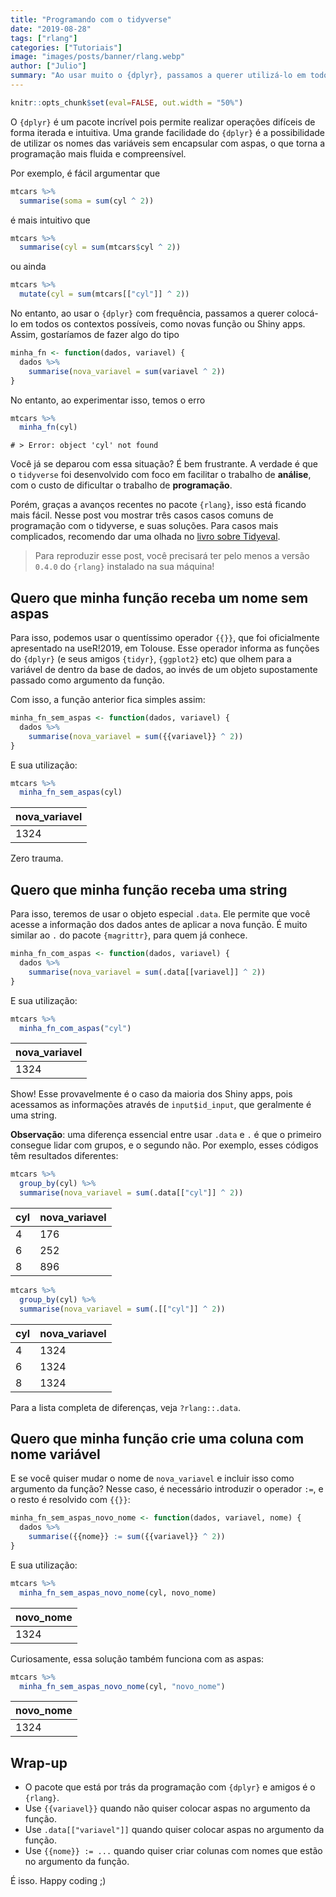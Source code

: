 ```yaml
---
title: "Programando com o tidyverse"
date: "2019-08-28"
tags: ["rlang"]
categories: ["Tutoriais"]
image: "images/posts/banner/rlang.webp"
author: ["Julio"]
summary: "Ao usar muito o {dplyr}, passamos a querer utilizá-lo em todos os contextos possíveis. Mas isso gera dificuldades na hora de criar funções. Nesse post vamos discutir como resolver isso usando os novos recursos do pacote {rlang}"
---
```


```r
knitr::opts_chunk$set(eval=FALSE, out.width = "50%")
```

O `{dplyr}` é um pacote incrível pois permite realizar operações difíceis de forma iterada e intuitiva. Uma grande facilidade do `{dplyr}` é a possibilidade de utilizar os nomes das variáveis sem encapsular com aspas, o que torna a programação mais fluida e compreensível.

Por exemplo, é fácil argumentar que

```r
mtcars %>% 
  summarise(soma = sum(cyl ^ 2))
```

é mais intuitivo que

```r
mtcars %>% 
  summarise(cyl = sum(mtcars$cyl ^ 2))
```

ou ainda

```r
mtcars %>% 
  mutate(cyl = sum(mtcars[["cyl"]] ^ 2))
```

No entanto, ao usar o `{dplyr}` com frequência, passamos a querer colocá-lo em todos os contextos possíveis, como novas função ou Shiny apps. Assim, gostaríamos de fazer algo do tipo

```r
minha_fn <- function(dados, variavel) {
  dados %>% 
    summarise(nova_variavel = sum(variavel ^ 2))
}
```

No entanto, ao experimentar isso, temos o erro

```r
mtcars %>% 
  minha_fn(cyl)
```

    # > Error: object 'cyl' not found 


Você já se deparou com essa situação? É bem frustrante. A verdade é que o `tidyverse` foi desenvolvido com foco em facilitar o trabalho de __análise__, com o custo de dificultar o trabalho de __programação__.

Porém, graças a avanços recentes no pacote `{rlang}`, isso está ficando mais fácil. Nesse post vou mostrar três casos casos comuns de programação com o tidyverse, e suas soluções. Para casos mais complicados, recomendo dar uma olhada no [livro sobre Tidyeval](https://tidyeval.tidyverse.org/index.html).

> Para reproduzir esse post, você precisará ter pelo menos a versão `0.4.0` do `{rlang}` instalado na sua máquina!

## Quero que minha função receba um nome sem aspas

Para isso, podemos usar o quentíssimo operador `{{}}`, que foi oficialmente apresentado na useR!2019, em Tolouse. Esse operador informa as funções do `{dplyr}` (e seus amigos `{tidyr}`, `{ggplot2}` etc) que olhem para a variável de dentro da base de dados, ao invés de um objeto supostamente passado como argumento da função.

Com isso, a função anterior fica simples assim:

```r
minha_fn_sem_aspas <- function(dados, variavel) {
  dados %>% 
    summarise(nova_variavel = sum({{variavel}} ^ 2))
}
```

E sua utilização: 

```r
mtcars %>% 
  minha_fn_sem_aspas(cyl)
```

| nova_variavel|
|-------------|
|          1324|

Zero trauma.

## Quero que minha função receba uma string

Para isso, teremos de usar o objeto especial `.data`. Ele permite que você acesse a informação dos dados antes de aplicar a nova função. É muito similar ao `.` do pacote `{magrittr}`, para quem já conhece.

```r
minha_fn_com_aspas <- function(dados, variavel) {
  dados %>% 
    summarise(nova_variavel = sum(.data[[variavel]] ^ 2))
}
```

E sua utilização: 

```r
mtcars %>% 
  minha_fn_com_aspas("cyl")
```

| nova_variavel|
|-------------|
|          1324|


Show! Esse provavelmente é o caso da maioria dos Shiny apps, pois acessamos as informações através de `input$id_input`, que geralmente é uma string.

__Observação__: uma diferença essencial entre usar `.data` e `.` é que o primeiro consegue lidar com grupos, e o segundo não. Por exemplo, esses códigos têm resultados diferentes:

```r
mtcars %>% 
  group_by(cyl) %>% 
  summarise(nova_variavel = sum(.data[["cyl"]] ^ 2))
```

| cyl| nova_variavel|
|---|-------------|
|   4|           176|
|   6|           252|
|   8|           896|

```r
mtcars %>% 
  group_by(cyl) %>% 
  summarise(nova_variavel = sum(.[["cyl"]] ^ 2))
```

| cyl| nova_variavel|
|---|-------------|
|   4|          1324|
|   6|          1324|
|   8|          1324|

Para a lista completa de diferenças, veja `?rlang::.data`.

## Quero que minha função crie uma coluna com nome variável

E se você quiser mudar o nome de `nova_variavel` e incluir isso como argumento da função? Nesse caso, é necessário introduzir o operador `:=`, e o resto é resolvido com `{{}}`:

```r
minha_fn_sem_aspas_novo_nome <- function(dados, variavel, nome) {
  dados %>% 
    summarise({{nome}} := sum({{variavel}} ^ 2))
}
```

E sua utilização: 

```r
mtcars %>% 
  minha_fn_sem_aspas_novo_nome(cyl, novo_nome)
```

| novo_nome|
|---------|
|      1324|

Curiosamente, essa solução também funciona com as aspas:

```r
mtcars %>% 
  minha_fn_sem_aspas_novo_nome(cyl, "novo_nome")
```

| novo_nome|
|---------|
|      1324|

## Wrap-up

- O pacote que está por trás da programação com `{dplyr}` e amigos é o `{rlang}`.
- Use `{{variavel}}` quando não quiser colocar aspas no argumento da função.
- Use `.data[["variavel"]]` quando quiser colocar aspas no argumento da função.
- Use `{{nome}} := ...` quando quiser criar colunas com nomes que estão no argumento da função.

É isso. Happy coding ;)










